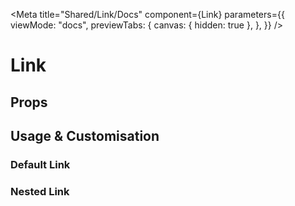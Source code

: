 
<Meta
  title="Shared/Link/Docs"
  component={Link}
  parameters={{
    viewMode: "docs",
    previewTabs: {
      canvas: { hidden: true },
    },
  }}
/>

# Link

## Props

<ArgsTable of={Link} />

## Usage & Customisation

### Default Link

<Canvas>
  <Story id="shared-link--default-link" />
</Canvas>

### Nested Link

<Canvas>
  <Story id="shared-link--nested-link" />
</Canvas>
